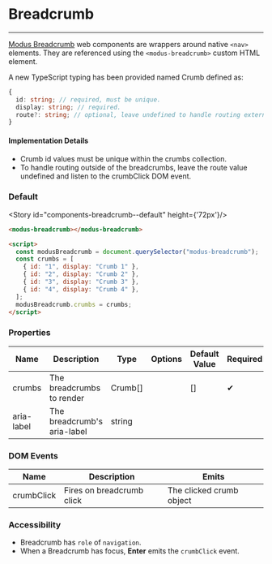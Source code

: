 
# Breadcrumb

---

[Modus Breadcrumb](https://modus.trimble.com/components/breadcrumbs/) web components are wrappers around native `<nav>` elements. They are referenced using the `<modus-breadcrumb>` custom HTML element.

A new TypeScript typing has been provided named Crumb defined as:

```ts
{
  id: string; // required, must be unique.
  display: string; // required.
  route?: string; // optional, leave undefined to handle routing externally.
}
```

#### Implementation Details

- Crumb id values must be unique within the crumbs collection.
- To handle routing outside of the breadcrumbs, leave the route value undefined and listen to the crumbClick DOM event.

### Default

<Story id="components-breadcrumb--default" height={'72px'}/>

```html
<modus-breadcrumb></modus-breadcrumb>

<script>
  const modusBreadcrumb = document.querySelector("modus-breadcrumb");
  const crumbs = [
    { id: "1", display: "Crumb 1" },
    { id: "2", display: "Crumb 2" },
    { id: "3", display: "Crumb 3" },
    { id: "4", display: "Crumb 4" },
  ];
  modusBreadcrumb.crumbs = crumbs;
</script>
```

### Properties

<section>
  <table>
    <thead>
      <tr>
        <th>Name</th>
        <th>Description</th>
        <th>Type</th>
        <th>Options</th>
        <th>Default Value</th>
        <th>Required</th>
      </tr>
    </thead>
    <tbody>
      <tr>
        <td>crumbs</td>
        <td>The breadcrumbs to render</td>
        <td>Crumb[]</td>
        <td></td>
        <td>[]</td>
        <td>
          <span class="material-icons">&#10004;</span>
        </td>
      </tr>
      <tr>
        <td>aria-label</td>
        <td>The breadcrumb's aria-label</td>
        <td>string</td>
        <td></td>
        <td></td>
        <td></td>
      </tr>
    </tbody>
  </table>
</section>

### DOM Events

<section>
  <table>
    <thead>
      <tr>
        <th>Name</th>
        <th>Description</th>
        <th>Emits</th>
      </tr>
    </thead>
    <tbody>
      <tr>
        <td>crumbClick</td>
        <td>Fires on breadcrumb click</td>
        <td>The clicked crumb object</td>
      </tr>
    </tbody>
  </table>
</section>

### Accessibility

- Breadcrumb has `role` of `navigation`.
- When a Breadcrumb has focus, **Enter** emits the `crumbClick` event.
